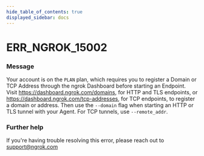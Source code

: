 ```yaml
---
hide_table_of_contents: true
displayed_sidebar: docs
---
```



# ERR_NGROK_15002

### Message

Your account is on the `PLAN` plan, which requires you to register a Domain or TCP Address through the ngrok Dashboard before starting an Endpoint. Visit https://dashboard.ngrok.com/domains, for HTTP and TLS endpoints, or https://dashboard.ngrok.com/tcp-addresses, for TCP endpoints, to register a domain or address. Then use the `--domain` flag when starting an HTTP or TLS tunnel with your Agent. For TCP tunnels, use `--remote_addr`.

<ErrorDetails error="err_ngrok_15002" />

### Further help

If you're having trouble resolving this error, please reach out to [support@ngrok.com](mailto:support@ngrok.com?subject=Help%20with%20ERR_NGROK_15002)
